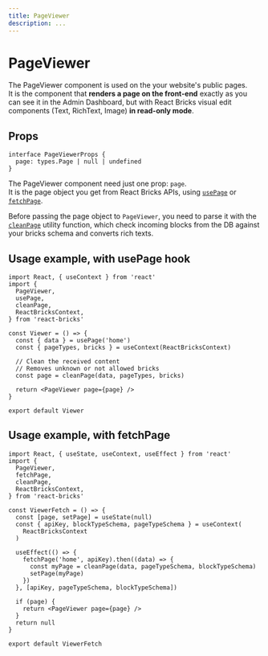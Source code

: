 ```yaml
---
title: PageViewer
description: ...
---
```


# PageViewer

The PageViewer component is used on the your website's public pages.  
It is the component that **renders a page on the front-end** exactly as you can see it in the Admin Dashboard, but with React Bricks visual edit components (Text, RichText, Image) **in read-only mode**.

## Props

```tsx
interface PageViewerProps {
  page: types.Page | null | undefined
}
```

The PageViewer component need just one prop: `page`.  
It is the page object you get from React Bricks APIs, using [`usePage`](../hooks/use-page) or [`fetchPage`](../utilities/fetch-page).

Before passing the page object to `PageViewer`, you need to parse it with the [`cleanPage`](../utilities/clean-page) utility function, which check incoming blocks from the DB against your bricks schema and converts rich texts.

## Usage example, with usePage hook

```tsx
import React, { useContext } from 'react'
import {
  PageViewer,
  usePage,
  cleanPage,
  ReactBricksContext,
} from 'react-bricks'

const Viewer = () => {
  const { data } = usePage('home')
  const { pageTypes, bricks } = useContext(ReactBricksContext)

  // Clean the received content
  // Removes unknown or not allowed bricks
  const page = cleanPage(data, pageTypes, bricks)

  return <PageViewer page={page} />
}

export default Viewer
```

## Usage example, with fetchPage

```tsx
import React, { useState, useContext, useEffect } from 'react'
import {
  PageViewer,
  fetchPage,
  cleanPage,
  ReactBricksContext,
} from 'react-bricks'

const ViewerFetch = () => {
  const [page, setPage] = useState(null)
  const { apiKey, blockTypeSchema, pageTypeSchema } = useContext(
    ReactBricksContext
  )

  useEffect(() => {
    fetchPage('home', apiKey).then((data) => {
      const myPage = cleanPage(data, pageTypeSchema, blockTypeSchema)
      setPage(myPage)
    })
  }, [apiKey, pageTypeSchema, blockTypeSchema])

  if (page) {
    return <PageViewer page={page} />
  }
  return null
}

export default ViewerFetch
```
